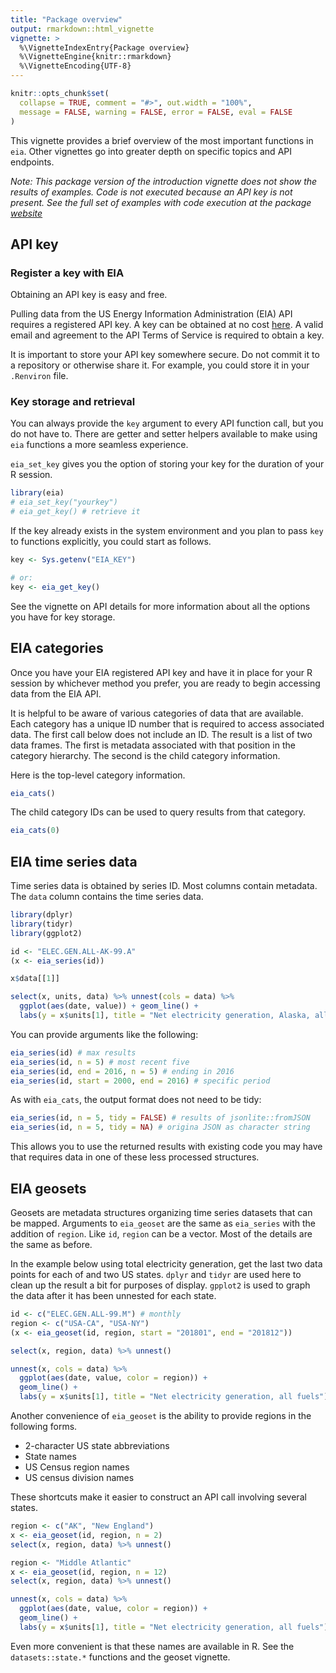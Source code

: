 ```yaml
---
title: "Package overview"
output: rmarkdown::html_vignette
vignette: >
  %\VignetteIndexEntry{Package overview}
  %\VignetteEngine{knitr::rmarkdown}
  %\VignetteEncoding{UTF-8}
---
```


```r
knitr::opts_chunk$set(
  collapse = TRUE, comment = "#>", out.width = "100%",
  message = FALSE, warning = FALSE, error = FALSE, eval = FALSE
)
```

This vignette provides a brief overview of the most important functions in `eia`. Other vignettes go into greater depth on specific topics and API endpoints.

*Note: This package version of the introduction vignette does not show the results of examples. Code is not executed because an API key is not present. See the full set of examples with code execution at the package [website](https://leonawicz.github.io/eia/)*

## API key

### Register a key with EIA

Obtaining an API key is easy and free. 

Pulling data from the US Energy Information Administration (EIA) API requires a registered API key. A key can be obtained at no cost [here](https://www.eia.gov/opendata/register.php). A valid email and agreement to the API Terms of Service is required to obtain a key.

It is important to store your API key somewhere secure. Do not commit it to a repository or otherwise share it. For example, you could store it in your `.Renviron` file.

### Key storage and retrieval

You can always provide the `key` argument to every API function call, but you do not have to. There are getter and setter helpers available to make using `eia` functions a more seamless experience.

`eia_set_key` gives you the option of storing your key for the duration of your R session.

```r
library(eia)
# eia_set_key("yourkey")
# eia_get_key() # retrieve it
```

If the key already exists in the system environment and you plan to pass `key` to functions explicitly, you could start as follows.

```r
key <- Sys.getenv("EIA_KEY")

# or:
key <- eia_get_key()
```

See the vignette on API details for more information about all the options you have for key storage.

## EIA categories

Once you have your EIA registered API key and have it in place for your R session by whichever method you prefer, you are ready to begin accessing data from the EIA API.

It is helpful to be aware of various categories of data that are available. Each category has a unique ID number that is required to access associated data. The first call below does not include an ID. The result is a list of two data frames. The first is metadata associated with that position in the category hierarchy. The second is the child category information.

Here is the top-level category information.

```r
eia_cats()
```

The child category IDs can be used to query results from that category.

```r
eia_cats(0)
```

## EIA time series data

Time series data is obtained by series ID. Most columns contain metadata. The `data` column contains the time series data.

```r
library(dplyr)
library(tidyr)
library(ggplot2)

id <- "ELEC.GEN.ALL-AK-99.A"
(x <- eia_series(id))

x$data[[1]]

select(x, units, data) %>% unnest(cols = data) %>% 
  ggplot(aes(date, value)) + geom_line() + 
  labs(y = x$units[1], title = "Net electricity generation, Alaska, all fuels")
```

You can provide arguments like the following:

```r
eia_series(id) # max results
eia_series(id, n = 5) # most recent five
eia_series(id, end = 2016, n = 5) # ending in 2016
eia_series(id, start = 2000, end = 2016) # specific period
```

As with `eia_cats`, the output format does not need to be tidy:

```r
eia_series(id, n = 5, tidy = FALSE) # results of jsonlite::fromJSON
eia_series(id, n = 5, tidy = NA) # origina JSON as character string
```

This allows you to use the returned results with existing code you may have that requires data in one of these less processed structures.

## EIA geosets

Geosets are metadata structures organizing time series datasets that can be mapped. Arguments to `eia_geoset` are the same as `eia_series` with the addition of `region`. Like `id`, `region` can be a vector. Most of the details are the same as before. 

In the example below using total electricity generation, get the last two data points for each of and two US states. `dplyr` and `tidyr` are used here to clean up the result a bit for purposes of display. `gpplot2` is used to graph the data after it has been unnested for each state.

```r
id <- c("ELEC.GEN.ALL-99.M") # monthly
region <- c("USA-CA", "USA-NY")
(x <- eia_geoset(id, region, start = "201801", end = "201812"))

select(x, region, data) %>% unnest()

unnest(x, cols = data) %>% 
  ggplot(aes(date, value, color = region)) +
  geom_line() + 
  labs(y = x$units[1], title = "Net electricity generation, all fuels")
```

Another convenience of `eia_geoset` is the ability to provide regions in the following forms.

* 2-character US state abbreviations
* State names
* US Census region names
* US census division names

These shortcuts make it easier to construct an API call involving several states.

```r
region <- c("AK", "New England")
x <- eia_geoset(id, region, n = 2)
select(x, region, data) %>% unnest()

region <- "Middle Atlantic"
x <- eia_geoset(id, region, n = 12)
select(x, region, data) %>% unnest()

unnest(x, cols = data) %>% 
  ggplot(aes(date, value, color = region)) +
  geom_line() + 
  labs(y = x$units[1], title = "Net electricity generation, all fuels")
```

Even more convenient is that these names are available in R. See the `datasets::state.*` functions and the geoset vignette.
